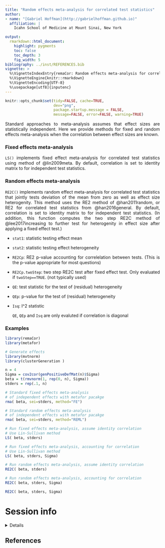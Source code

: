 ```yaml
---
title: "Random effects meta-analysis for correlated test statistics"
author:
- name: "[Gabriel Hoffman](http://gabrielhoffman.github.io)"
  affiliation: | 
    Icahn School of Medicine at Mount Sinai, New York

output:
  rmarkdown::html_document:
    highlight: pygments
    toc: false
    toc_depth: 3
    fig_width: 5
bibliography: ../inst/REFERENCES.bib
vignette: >
  %\VignetteIndexEntry{remaCor: Random effects meta-analysis for correlated test statistics}
  %\VignetteEngine{knitr::rmarkdown}
  %\VignetteEncoding{UTF-8}
  %\usepackage[utf8]{inputenc}
---
```


```r
knitr::opts_chunk$set(tidy=FALSE, cache=TRUE,
                      dev="png",
                      package.startup.message = FALSE,
                      message=FALSE, error=FALSE, warning=TRUE)
```	

<style>
body {
text-align: justify}
</style>

Standard approaches to meta-analysis assumes that effect sizes are statistically independent.  Here we provide methods for fixed and random effects meta-analysis when the correlation between effect sizes are known.

### Fixed effects meta-analysis

`LS()` implements fixed effect meta-analysis for correlated test statistics using method of @lin2009meta.  By default, correlation is set to identity matrix to for independent test statistics.  

### Random effects  meta-analysis

`RE2C()` implements random effect meta-analysis for correlated test statistics that jointly tests deviation of the mean from zero as well as effect size heterogenity.  This method uses the RE2 method of @han2011random, or RE2 for correlated test statistics from @han2016general.   By default, correlation is set to identity matrix to for independent test statistics.  (In addition, this function computes the two step RE2C method of @lee2017increasing to further test for heterogenity in effect size after applying a fixed effect test.)


  * `stat1`: statistic testing effect mean

  * `stat2`: statistic testing effect heterogeneity

  * `RE2Cp`: RE2 p-value accounting for correlelation between tests. (This is the p-value appropriate for most questions)

  * `RE2Cp.twoStep`: two step RE2C test after fixed effect test.
            Only evaluated if `twoStep==TRUE`.  (not typically used)

  * `QE`: test statistic for the test of (residual) heterogeneity

  * `QEp`: p-value for the test of (residual) heterogeneity

  * `Isq`: I^2 statistic

    `QE`, `QEp` and `Isq` are only evaluted if correlation is diagonal



### Examples
```r
library(remaCor)
library(metafor)

# Generate effects
library(mvtnorm)
library(clusterGeneration )

n = 4
Sigma = cov2cor(genPositiveDefMat(n)$Sigma)
beta = t(rmvnorm(1, rep(0, n), Sigma))
stders = rep(.1, n)

# Standard fixed effects meta-analysis
# of independent effects with metafor pacakge
rma( beta, sei=stders, method="FE")

# Standard random effects meta-analysis
# of independent effects with metafor pacakge
rma( beta, sei=stders, method="REML")

# Run fixed effects meta-analysis, assume identity correlation  
# Use Lin-Sullivan method
LS( beta, stders)

# Run fixed effects meta-analysis, accounting for correlation  
# Use Lin-Sullivan method
LS( beta, stders, Sigma)

# Run random effects meta-analysis, assume identity correlation  
RE2C( beta, stders)

# Run random effects meta-analysis, accounting for correlation 
RE2C( beta, stders, Sigma)
```

```r
RE2C( beta, stders, Sigma)
```





# Session info
<details>
```r
sessionInfo()
```
</details>

## References
